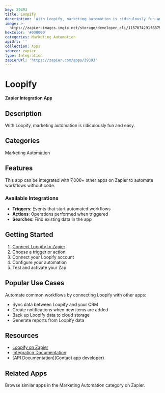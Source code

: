 ```yaml
---
key: 39393
title: Loopify
description: 'With Loopify, marketing automation is ridiculously fun and easy.'
image: >-
  https://zapier-images.imgix.net/storage/developer_cli/1157074291f83755e58e10bf6832a8de.png?auto=format%2Ccompress&ixlib=python-3.0.0&q=50
hexColor: '#000000'
categories: Marketing Automation
apiUrl: ''
collection: Apps
source: zapier
type: Integration
zapierUrl: 'https://zapier.com/apps/39393'
---
```

# Loopify

**Zapier Integration App**

## Description

With Loopify, marketing automation is ridiculously fun and easy.

## Categories

Marketing Automation

## Features

This app can be integrated with 7,000+ other apps on Zapier to automate workflows without code.

### Available Integrations

- **Triggers**: Events that start automated workflows
- **Actions**: Operations performed when triggered
- **Searches**: Find existing data in the app

## Getting Started

1. [Connect Loopify to Zapier](https://zapier.com/apps/39393)
2. Choose a trigger or action
3. Connect your Loopify account
4. Configure your automation
5. Test and activate your Zap

## Popular Use Cases

Automate common workflows by connecting Loopify with other apps:

- Sync data between Loopify and your CRM
- Create notifications when new items are added
- Back up Loopify data to cloud storage
- Generate reports from Loopify data

## Resources

- [Loopify on Zapier](https://zapier.com/apps/39393)
- [Integration Documentation](https://zapier.com/apps/39393/integrations)
- [API Documentation](Contact app developer)

## Related Apps

Browse similar apps in the Marketing Automation category on Zapier.
